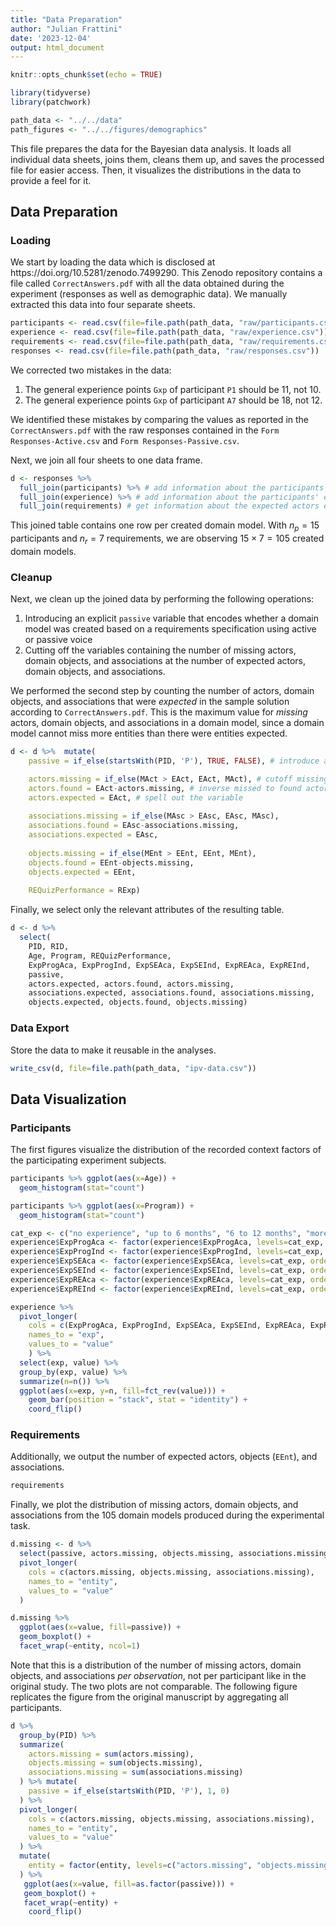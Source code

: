 ```yaml
---
title: "Data Preparation"
author: "Julian Frattini"
date: '2023-12-04'
output: html_document
---
```


```r
knitr::opts_chunk$set(echo = TRUE)

library(tidyverse)
library(patchwork)
```

```r
path_data <- "../../data"
path_figures <- "../../figures/demographics"
```

This file prepares the data for the Bayesian data analysis. It loads all individual data sheets, joins them, cleans them up, and saves the processed file for easier access. Then, it visualizes the distributions in the data to provide a feel for it.

## Data Preparation

### Loading

We start by loading the data which is disclosed at https://doi.org/10.5281/zenodo.7499290. This Zenodo repository contains a file called `CorrectAnswers.pdf` with all the data obtained during the experiment (responses as well as demographic data). We manually extracted this data into four separate sheets.

```r
participants <- read.csv(file=file.path(path_data, "raw/participants.csv"))
experience <- read.csv(file=file.path(path_data, "raw/experience.csv"))
requirements <- read.csv(file=file.path(path_data, "raw/requirements.csv"))
responses <- read.csv(file=file.path(path_data, "raw/responses.csv"))
```

We corrected two mistakes in the data:

1. The general experience points `Gxp` of participant `P1` should be 11, not 10.
2. The general experience points `Gxp` of participant `A7` should be 18, not 12.

We identified these mistakes by comparing the values as reported in the `CorrectAnswers.pdf` with the raw responses contained in the `Form Responses-Active.csv` and `Form Responses-Passive.csv`.

Next, we join all four sheets to one data frame.

```r
d <- responses %>% 
  full_join(participants) %>% # add information about the participants
  full_join(experience) %>% # add information about the participants' experience
  full_join(requirements) # get information about the expected actors etc. of the requirement
```

This joined table contains one row per created domain model. With $n_p=15$ participants and $n_r=7$ requirements, we are observing $15\times7=105$ created domain models.

### Cleanup

Next, we clean up the joined data by performing the following operations:

1. Introducing an explicit `passive` variable that encodes whether a domain model was created based on a requirements specification using active or passive voice
2. Cutting off the variables containing the number of missing actors, domain objects, and associations at the number of expected actors, domain objects, and associations.

We performed the second step by counting the number of actors, domain objects, and associations that were *expected* in the sample solution according to `CorrectAnswers.pdf`. This is the maximum value for *missing* actors, domain objects, and associations in a domain model, since a domain model cannot miss more entities than there were entities expected.

```r
d <- d %>%  mutate(
    passive = if_else(startsWith(PID, 'P'), TRUE, FALSE), # introduce a factor variable for passive voice

    actors.missing = if_else(MAct > EAct, EAct, MAct), # cutoff missing actors by expected actors
    actors.found = EAct-actors.missing, # inverse missed to found actors
    actors.expected = EAct, # spell out the variable
  
    associations.missing = if_else(MAsc > EAsc, EAsc, MAsc),
    associations.found = EAsc-associations.missing,
    associations.expected = EAsc,
    
    objects.missing = if_else(MEnt > EEnt, EEnt, MEnt),
    objects.found = EEnt-objects.missing,
    objects.expected = EEnt,
    
    REQuizPerformance = RExp)
```

Finally, we select only the relevant attributes of the resulting table.

```r
d <- d %>% 
  select(
    PID, RID,
    Age, Program, REQuizPerformance,
    ExpProgAca, ExpProgInd, ExpSEAca, ExpSEInd, ExpREAca, ExpREInd,
    passive,
    actors.expected, actors.found, actors.missing,
    associations.expected, associations.found, associations.missing,
    objects.expected, objects.found, objects.missing)
```

### Data Export

Store the data to make it reusable in the analyses.

```r
write_csv(d, file=file.path(path_data, "ipv-data.csv"))
```

## Data Visualization

### Participants

The first figures visualize the distribution of the recorded context factors of the participating experiment subjects.

```r
participants %>% ggplot(aes(x=Age)) +
  geom_histogram(stat="count")
```

```r
participants %>% ggplot(aes(x=Program)) +
  geom_histogram(stat="count")
```

```r
cat_exp <- c("no experience", "up to 6 months", "6 to 12 months", "more than 12 months")
experience$ExpProgAca <- factor(experience$ExpProgAca, levels=cat_exp, ordered=TRUE)
experience$ExpProgInd <- factor(experience$ExpProgInd, levels=cat_exp, ordered=TRUE)
experience$ExpSEAca <- factor(experience$ExpSEAca, levels=cat_exp, ordered=TRUE)
experience$ExpSEInd <- factor(experience$ExpSEInd, levels=cat_exp, ordered=TRUE)
experience$ExpREAca <- factor(experience$ExpREAca, levels=cat_exp, ordered=TRUE)
experience$ExpREInd <- factor(experience$ExpREInd, levels=cat_exp, ordered=TRUE)

experience %>% 
  pivot_longer(
    cols = c(ExpProgAca, ExpProgInd, ExpSEAca, ExpSEInd, ExpREAca, ExpREInd),
    names_to = "exp",
    values_to = "value"
    ) %>% 
  select(exp, value) %>% 
  group_by(exp, value) %>% 
  summarize(n=n()) %>% 
  ggplot(aes(x=exp, y=n, fill=fct_rev(value))) +
    geom_bar(position = "stack", stat = "identity") + 
    coord_flip()
```

### Requirements

Additionally, we output the number of expected actors, objects (`EEnt`), and associations.

```r
requirements
```

Finally, we plot the distribution of missing actors, domain objects, and associations from the 105 domain models produced during the experimental task.

```r
d.missing <- d %>% 
  select(passive, actors.missing, objects.missing, associations.missing) %>% 
  pivot_longer(
    cols = c(actors.missing, objects.missing, associations.missing),
    names_to = "entity",
    values_to = "value"
  )

d.missing %>% 
  ggplot(aes(x=value, fill=passive)) +
  geom_boxplot() +
  facet_wrap(~entity, ncol=1)
```

Note that this is a distribution of the number of missing actors, domain objects, and associations *per observation*, not per participant like in the original study. The two plots are not comparable. The following figure replicates the figure from the original manuscript by aggregating all participants.

```r
d %>% 
  group_by(PID) %>% 
  summarize(
    actors.missing = sum(actors.missing),
    objects.missing = sum(objects.missing),
    associations.missing = sum(associations.missing)
  ) %>% mutate(
    passive = if_else(startsWith(PID, 'P'), 1, 0)
  ) %>% 
  pivot_longer(
    cols = c(actors.missing, objects.missing, associations.missing),
    names_to = "entity",
    values_to = "value"
  ) %>% 
  mutate(
    entity = factor(entity, levels=c("actors.missing", "objects.missing", "associations.missing"), ordered=TRUE)
  ) %>% 
   ggplot(aes(x=value, fill=as.factor(passive))) +
   geom_boxplot() +
   facet_wrap(~entity) +
    coord_flip()
```

